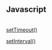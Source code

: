 == Javascript ==

<br />

[[https://developer.mozilla.org/en-US/docs/Web/API/WindowTimers/setTimeout|setTimeout()]]

[[https://developer.mozilla.org/en-US/docs/Web/API/WindowTimers/setInterval|setInterval()]]

{{{class="javascript"
window.setInterval(function(), 1000);
window.clearInterval();
}}}

<br />

{{{class="javascript"
 // Scroll to the bottom of the page
 window.scrollTo(0, document.body.scrollHeight);
 window.setTimeout(function, milliseconds);
 }}}
